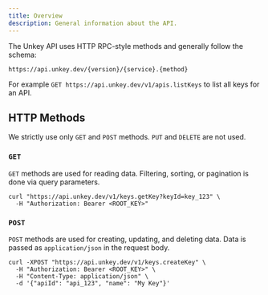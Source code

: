 ```yaml
---
title: Overview
description: General information about the API.
---
```


The Unkey API uses HTTP RPC-style methods and generally follow the schema:

```
https://api.unkey.dev/{version}/{service}.{method}
```

For example `GET https://api.unkey.dev/v1/apis.listKeys` to list all keys for an API.

## HTTP Methods

We strictly use only `GET` and `POST` methods. `PUT` and `DELETE` are not used.

### `GET`

`GET` methods are used for reading data. Filtering, sorting, or pagination is done via query parameters.

```http
curl "https://api.unkey.dev/v1/keys.getKey?keyId=key_123" \
  -H "Authorization: Bearer <ROOT_KEY>"
```


### `POST`

`POST` methods are used for creating, updating, and deleting data. Data is passed as `application/json` in the request body.

```http
curl -XPOST "https://api.unkey.dev/v1/keys.createKey" \
  -H "Authorization: Bearer <ROOT_KEY>" \
  -H "Content-Type: application/json" \
  -d '{"apiId": "api_123", "name": "My Key"}'
```
